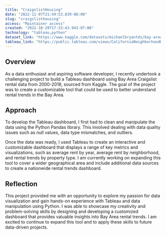 ```yaml
---
title: "CraigslistHousing"
date: "2022-11-07T21:49:53.839-08:00"
slug: "craigslisthousing"
access: "Maintainer access"
created: "2022-10-29T17:33:43.943-07:00"
technology: "tableau,python"
dataset_link: "https://www.kaggle.com/datasets/michaelbryantds/bay-area-craigslist-rentals"
tableau_link: "https://public.tableau.com/views/CaliforniaNeighborhoodHousingCostsPrototype/Dashboard1?:language=en-US&:display_count=n&:origin=viz_share_link"
---
```



## Overview

As a data enthusiast and aspiring software developer, I recently undertook a challenging project to build a Tableau dashboard using Bay Area Craigslist rental data from 2000-2018, sourced from Kaggle. The goal of the project was to create a customizable tool that could be used to better understand rental trends in the Bay Area.

## Approach

To develop the Tableau dashboard, I first had to clean and manipulate the data using the Python Pandas library. This involved dealing with data quality issues such as null values, data type mismatches, and outliers.

Once the data was ready, I used Tableau to create an interactive and customizable dashboard that displays a range of key metrics and visualizations, such as average rent by year, average rent by neighborhood, and rental trends by property type. I am currently working on expanding this tool to cover a wider geographical area and include additional data sources to create a nationwide rental trends dashboard.

## Reflection

This project provided me with an opportunity to explore my passion for data visualization and gain hands-on experience with Tableau and data manipulation using Python. I was able to showcase my creativity and problem-solving skills by designing and developing a customized dashboard that provides valuable insights into Bay Area rental trends. I am excited to continue to expand this tool and to apply these skills to future data-driven projects.

<TableauDashboard url="https://public.tableau.com/views/CaliforniaNeighborhoodHousingCostsPrototype/Dashboard1?:language=en-US&:display_count=n&:origin=viz_share_link"/>
